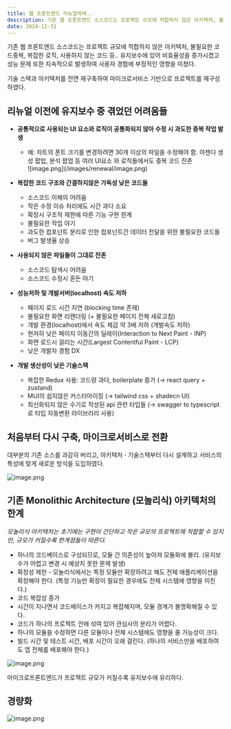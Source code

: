 ```yaml
---
title: 웹 프론트엔드 리뉴얼하며..
description: 기존 웹 프론트엔드 소스코드는 프로젝트 규모에 적합하지 않은 아키텍처, 불필요한 코드중복, 복잡한 로직, 사용하지 않는 코드 등.. 유지보수에 있어 비효율성을 증가시켰고 성능 문제 또한 지속적으로 발생하여 사용자 경험에 부정적인 영향을 미쳤다. 기술 스택과 아키텍처를 전면 재구축하여 마이크로서비스 기반으로 프로젝트를 재구성 하였다...
date: 2024-12-31
---
```


기존 웹 프론트엔드 소스코드는 프로젝트 규모에 적합하지 않은 아키텍처, 불필요한 코드중복, 복잡한 로직, 사용하지 않는 코드 등.. 유지보수에 있어 비효율성을 증가시켰고 성능 문제 또한 지속적으로 발생하여 사용자 경험에 부정적인 영향을 미쳤다. 

기술 스택과 아키텍처를 전면 재구축하여 마이크로서비스 기반으로 프로젝트를 재구성 하였다. 

## 리뉴얼 이전에 유지보수 중 겪었던 어려움들

- **공통적으로 사용되는 UI 요소와 로직이 공통화되지 않아 수정 시 과도한 중복 작업 발생**  
    - 예: 차트의 폰트 크기를 변경하려면 30개 이상의 파일을 수정해야 함.
    아젠다 생성 팝업, 분석 팝업 등 여러 UI요소 와 로직들에서도 중복 코드 잔존
        <div className="md:w-[300px]">
        ![image.png](/images/renewal/image.png)
        </div>

- **복잡한 코드 구조와 간결하지않은 가독성 낮은 코드들**
    - 소스코드 이해의 어려움
    - 작은 수정 이슈 처리에도 시간 과다 소요
    - 확장시 구조적 제한에 따른 기능 구현 한계
    - 불필요한 작업 야기
    - 과도한 컴포넌트 분리로 인한 컴포넌트간 데이터 전달을 위한 불필요한 코드들  
    - 버그 발생율 상승

- **사용되지 않은 파일들이 그대로 잔존**
    - 소스코드 탐색시 어려움
    - 소스코드 수정시 혼돈 야기

- **성능저하 및 개발서버(localhost) 속도 저하**
    - 페이지 로드 시간 지연 (blocking time 존재)
    - 불필요한 화면 리렌더링 (+ 불필요한 페이지 전체 새로고침)
    - 개발 환경(localhost)에서 속도 체감 약 3배 저하 (개발속도 저하)
    - 현저히 낮은 페이지 이동간의 딜레이(Interaction to Next Paint - INP)  
    - 화면 로드시 걸리는 시간(Largest Contentful Paint - LCP)  
    - 낮은 개발자 경험 DX  

- **개발 생산성이 낮은 기술스택**
    - 복잡한 Redux 사용: 코드량 과다, boilerplate 증가 (→ react query + zustand)
    - MUI의 쉽지않은 커스터마이징 (→ tailwind css + shadecn UI)
    - 최신화되지 않은 수기로 작성된 api 관련 타입들 (→ swagger to typescript로 타입 자동변환 라이브러리 사용)

## 처음부터 다시 구축, 마이크로서비스로 전환

대부분의 기존 소스를 과감히 버리고, 아키텍처 **·** 기술스택부터 다시 설계하고 서비스의 특성에 맞게 새로운 방식을 도입하였다. 

![image.png](/images/renewal/image%201.png)

## 기존 Monolithic Architecture (모놀리식) 아키텍처의 한계

_모놀리식 아키텍처는 초기에는 구현이 간단하고 작은 규모의 프로젝트에 적합할 수 있지만, 규모가 커질수록 한계점들이 따른다._

- 하나의 코드베이스로 구성되므로, 모듈 간 의존성이 높아져 모듈화에 불리. (유지보수가 어렵고 변경 시 예상치 못한 문제 발생)
- 확장성 제한 - 모놀리식에서는 특정 모듈만 확장하려고 해도 전체 애플리케이션을 확장해야 한다.
(특정 기능만 확장이 필요한 경우에도 전체 시스템에 영향을 미친다.)
- 코드 복잡성 증가
- 시간이 지나면서 코드베이스가 커지고 복잡해지며, 모듈 경계가 불명확해질 수 있다.
- 코드가 하나의 프로젝트 안에 섞여 있어 관심사의 분리가 어렵다.
- 하나의 모듈을 수정하면 다른 모듈이나 전체 시스템에도 영향을 줄 가능성이 크다.
- 빌드 시간 및 테스트 시간, 배포 시간이 오래 걸린다. (하나의 서비스만을 배포하여도 앱 전체를 배포해야 한다.)

![image.png](/images/renewal/image%202.png)

마이크로프론트엔드가 프로젝트 규모가 커질수록 유지보수에 유리하다.

## 경량화

<BeforeAfter description="88000 코드줄 수 → 15600 줄로 (약 80%이상) 경량화 되었다." beforeSrc="/images/renewal/image%203.png" afterSrc="/images/renewal/image%204.png" />

![image.png](/images/renewal/result.png)
